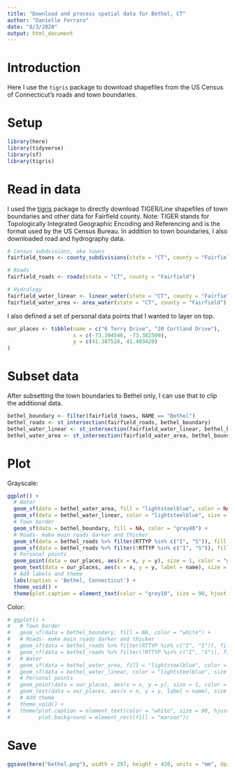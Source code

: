 ```yaml
---
title: "Download and process spatial data for Bethel, CT"
author: "Danielle Ferraro"
date: "8/3/2020"
output: html_document
---
```


# Introduction

Here I use the `tigris` package to download shapefiles from the US Census of Connecticut's roads and town boundaries.

# Setup

```r
library(here)
library(tidyverse)
library(sf)
library(tigris)
```

# Read in data

I used the [tigris](https://github.com/walkerke/tigris) package to directly download TIGER/Line shapefiles of town boundaries and other data for Fairfield county. Note: TIGER stands for Topologically Integrated Geographic Encoding and Referencing and is the format used by the US Census Bureau. In addition to town boundaries, I also downloaded road and hydrography data. 
```r
# Census subdvisions, aka towns
fairfield_towns <- county_subdivisions(state = "CT", county = "Fairfield")

# Roads
fairfield_roads <- roads(state = "CT", county = "Fairfield")

# Hydrology
fairfield_water_linear <- linear_water(state = "CT", county = "Fairfield")
fairfield_water_area <- area_water(state = "CT", county = "Fairfield")
```

I also defined a set of personal data points that I wanted to layer on top.
```r
our_places <- tibble(name = c("6 Terry Drive", "20 Cortland Drive"),
                     x = c(-73.394546, -73.382509),
                     y = c(41.387528, 41.403420)
)
```

# Subset data

After subsetting the town boundaries to Bethel only, I can use that to clip the additional data.
```r
bethel_boundary <- filter(fairfield_towns, NAME == "Bethel")
bethel_roads <- st_intersection(fairfield_roads, bethel_boundary)
bethel_water_linear <- st_intersection(fairfield_water_linear, bethel_boundary)
bethel_water_area <- st_intersection(fairfield_water_area, bethel_boundary)
```

# Plot

Grayscale:
```r
ggplot() +
  # Water
  geom_sf(data = bethel_water_area, fill = "lightsteelblue", color = NA) +
  geom_sf(data = bethel_water_linear, color = "lightsteelblue", size = 0.2) +
  # Town border
  geom_sf(data = bethel_boundary, fill = NA, color = "gray40") +
  # Roads- make main roads darker and thicker
  geom_sf(data = bethel_roads %>% filter(RTTYP %in% c("I", "S")), fill = NA, color = "gray30", size = 0.5) + 
  geom_sf(data = bethel_roads %>% filter(!RTTYP %in% c("I", "S")), fill = NA, color = "gray40", size = 0.3) + 
  # Personal points
  geom_point(data = our_places, aes(x = x, y = y), size = 1, color = "gray10") +
  geom_text(data = our_places, aes(x = x, y = y, label = name), size = 2, color = "gray10", fontface = "italic", hjust = -0.1) +
  # Add labels and theme
  labs(caption = 'Bethel, Connecticut') +
  theme_void() +
  theme(plot.caption = element_text(color = "grey10", size = 90, hjust = 0.5, family = "Didot"))
```

Color:
```r
# ggplot() +
#   # Town border
#   geom_sf(data = bethel_boundary, fill = NA, color = "white") +
#   # Roads- make main roads darker and thicker
#   geom_sf(data = bethel_roads %>% filter(RTTYP %in% c("I", "S")), fill = NA, color = "white", size = 0.5) + 
#   geom_sf(data = bethel_roads %>% filter(!RTTYP %in% c("I", "S")), fill = NA, color = "white", size = 0.3) + 
#   # Water
#   geom_sf(data = bethel_water_area, fill = "lightsteelblue", color = NA) +
#   geom_sf(data = bethel_water_linear, color = "lightsteelblue", size = 0.2) +
#   # Personal points
#   geom_point(data = our_places, aes(x = x, y = y), size = 1, color = "white") +
#   geom_text(data = our_places, aes(x = x, y = y, label = name), size = 2, color = "white", fontface = "italic", hjust = -0.1) +
#   # Add theme
#   theme_void() +
#   theme(plot.caption = element_text(color = "white", size = 90, hjust = 0.5, family = "Didot"),
#         plot.background = element_rect(fill = "maroon"))
```

# Save

```r
ggsave(here("bethel.png"), width = 297, height = 420, units = "mm", dpi = "retina")
```